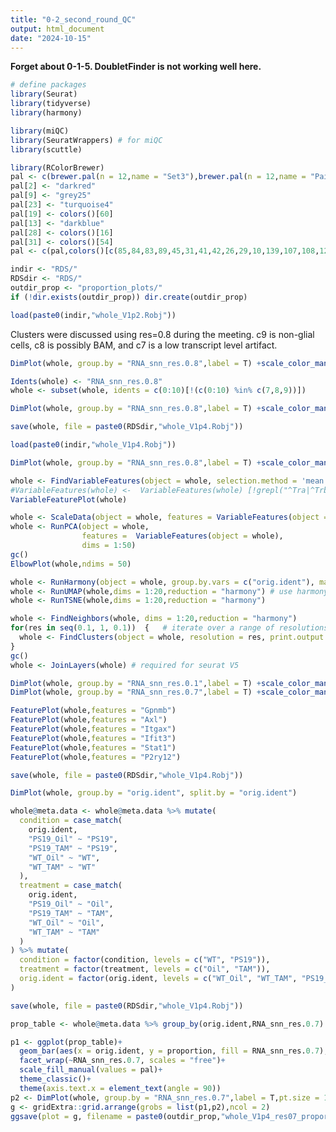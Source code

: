 ```yaml
---
title: "0-2_second_round_QC"
output: html_document
date: "2024-10-15"
---
```


**Forget about 0-1-5. DoubletFinder is not working well here.**


```r
# define packages
library(Seurat)
library(tidyverse)
library(harmony)

library(miQC)
library(SeuratWrappers) # for miQC
library(scuttle)
```

```r
library(RColorBrewer)
pal <- c(brewer.pal(n = 12,name = "Set3"),brewer.pal(n = 12,name = "Paired"),brewer.pal(n = 8,name = "Accent"))
pal[2] <- "darkred"
pal[9] <- "grey25"
pal[23] <- "turquoise4"
pal[19] <- colors()[60]
pal[13] <- "darkblue"
pal[28] <- colors()[16]
pal[31] <- colors()[54] 
pal <- c(pal,colors()[c(85,84,83,89,45,31,41,42,26,29,10,139,107,108,120,109,119,121,143)])
```

```r
indir <- "RDS/"
RDSdir <- "RDS/"
outdir_prop <- "proportion_plots/"
if (!dir.exists(outdir_prop)) dir.create(outdir_prop)

```

```r
load(paste0(indir,"whole_V1p2.Robj"))
```

Clusters were discussed using res=0.8 during the meeting.
c9 is non-glial cells, c8 is possibly BAM, and c7 is a low transcript level artifact.

```r
DimPlot(whole, group.by = "RNA_snn_res.0.8",label = T) +scale_color_manual(values = pal)
```

```r
Idents(whole) <- "RNA_snn_res.0.8"
whole <- subset(whole, idents = c(0:10)[!(c(0:10) %in% c(7,8,9))])

```

```r
DimPlot(whole, group.by = "RNA_snn_res.0.8",label = T) +scale_color_manual(values = pal[!(c(1:11) %in% c(8,9,10))])
```

```r
save(whole, file = paste0(RDSdir,"whole_V1p4.Robj"))
```

```r
load(paste0(indir,"whole_V1p4.Robj"))
```

```r
DimPlot(whole, group.by = "RNA_snn_res.0.8",label = T) +scale_color_manual(values = pal[!(c(1:11) %in% c(8,9,10))])
```


```r
whole <- FindVariableFeatures(object = whole, selection.method = 'mean.var.plot', mean.cutoff = c(0.0125, 5), dispersion.cutoff = c(0.5, Inf))
#VariableFeatures(whole) <-  VariableFeatures(whole) [!grepl("^Tra|^Trb|^Igh|^Igk|Mamu-a", VariableFeatures(whole))]
VariableFeaturePlot(whole)

whole <- ScaleData(object = whole, features = VariableFeatures(object = whole), vars.to.regress = c("nCount_RNA"))
whole <- RunPCA(object = whole,
                features =  VariableFeatures(object = whole),
                dims = 1:50)
gc()
ElbowPlot(whole,ndims = 50)
```

```r
whole <- RunHarmony(object = whole, group.by.vars = c("orig.ident"), max.iter.harmony = 20) # use harmony to correct for batch effect
whole <- RunUMAP(whole,dims = 1:20,reduction = "harmony") # use harmony embedding for downstream analysis
whole <- RunTSNE(whole,dims = 1:20,reduction = "harmony")

whole <- FindNeighbors(whole, dims = 1:20,reduction = "harmony")
for(res in seq(0.1, 1, 0.1))  {   # iterate over a range of resolutions
  whole <- FindClusters(object = whole, resolution = res, print.output = 0, save.SNN = TRUE)
} 
gc()
whole <- JoinLayers(whole) # required for seurat V5
```
```r
DimPlot(whole, group.by = "RNA_snn_res.0.1",label = T) +scale_color_manual(values = pal)
DimPlot(whole, group.by = "RNA_snn_res.0.7",label = T) +scale_color_manual(values = pal)
```

```r
FeaturePlot(whole,features = "Gpnmb")
FeaturePlot(whole,features = "Axl")
FeaturePlot(whole,features = "Itgax")
FeaturePlot(whole,features = "Ifit3")
FeaturePlot(whole,features = "Stat1")
FeaturePlot(whole,features = "P2ry12")
```


```r
save(whole, file = paste0(RDSdir,"whole_V1p4.Robj"))
```

```r
DimPlot(whole, group.by = "orig.ident", split.by = "orig.ident")
```

```r
whole@meta.data <- whole@meta.data %>% mutate(
  condition = case_match(
    orig.ident,
    "PS19_Oil" ~ "PS19",
    "PS19_TAM" ~ "PS19",
    "WT_Oil" ~ "WT",
    "WT_TAM" ~ "WT"
  ),
  treatment = case_match(
    orig.ident,
    "PS19_Oil" ~ "Oil",
    "PS19_TAM" ~ "TAM",
    "WT_Oil" ~ "Oil",
    "WT_TAM" ~ "TAM"
  )
) %>% mutate(
  condition = factor(condition, levels = c("WT", "PS19")),
  treatment = factor(treatment, levels = c("Oil", "TAM")),
  orig.ident = factor(orig.ident, levels = c("WT_Oil", "WT_TAM", "PS19_Oil","PS19_TAM"))
)
```


```r
save(whole, file = paste0(RDSdir,"whole_V1p4.Robj"))
```

```r
prop_table <- whole@meta.data %>% group_by(orig.ident,RNA_snn_res.0.7) %>% summarise(cluster_size = n()) %>% ungroup() %>% group_by(orig.ident) %>% mutate(proportion = cluster_size/sum(cluster_size))
```

```r
p1 <- ggplot(prop_table)+
  geom_bar(aes(x = orig.ident, y = proportion, fill = RNA_snn_res.0.7),stat = "identity", position = "dodge")+
  facet_wrap(~RNA_snn_res.0.7, scales = "free")+
  scale_fill_manual(values = pal)+
  theme_classic()+
  theme(axis.text.x = element_text(angle = 90))
p2 <- DimPlot(whole, group.by = "RNA_snn_res.0.7",label = T,pt.size = 1,label.box = T) +scale_color_manual(values = pal[c(1:8,10:12,14)])+scale_fill_manual(values = pal[c(1:8,10:12,14)])
g <- gridExtra::grid.arrange(grobs = list(p1,p2),ncol = 2)
ggsave(plot = g, filename = paste0(outdir_prop,"whole_V1p4_res07_proportion_plot.pdf"),width = 15, height = 8)
```



